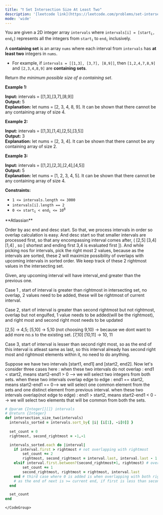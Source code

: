 ```yaml
---
title: "❗️ Set Intersection Size At Least Two"
description: '[leetcode link](https://leetcode.com/problems/set-intersection-size-at-least-two/description/)'
mode: 'wide'
---
```

<Tabs>
  <Tab title="Question" icon="circle-question" iconType="regular">
    <Card>
      <p>You are given a 2D integer array <code>intervals</code> where <code>intervals[i] = [start<sub>i</sub>, end<sub>i</sub>]</code> represents all the integers from <code>start<sub>i</sub></code> to <code>end<sub>i</sub></code> inclusively.</p>  <p>A <strong>containing set</strong> is an array <code>nums</code> where each interval from <code>intervals</code> has <strong>at least two</strong> integers in <code>nums</code>.</p>  <ul>  <li>For example, if <code>intervals = [[1,3], [3,7], [8,9]]</code>, then <code>[1,2,4,7,8,9]</code> and <code>[2,3,4,8,9]</code> are <strong>containing sets</strong>.</li> </ul>  <p>Return <em>the minimum possible size of a containing set</em>.</p>   <p><strong class="example">Example 1:</strong></p>   <strong>Input:</strong> intervals = [[1,3],[3,7],[8,9]] <br/> <strong>Output:</strong> 5 <br/> <strong>Explanation:</strong> let nums = [2, 3, 4, 8, 9]. It can be shown that there cannot be any containing array of size 4.   <p><strong class="example">Example 2:</strong></p>   <strong>Input:</strong> intervals = [[1,3],[1,4],[2,5],[3,5]] <br/> <strong>Output:</strong> 3 <br/> <strong>Explanation:</strong> let nums = [2, 3, 4]. It can be shown that there cannot be any containing array of size 2.   <p><strong class="example">Example 3:</strong></p>   <strong>Input:</strong> intervals = [[1,2],[2,3],[2,4],[4,5]] <br/> <strong>Output:</strong> 5 <br/> <strong>Explanation:</strong> let nums = [1, 2, 3, 4, 5]. It can be shown that there cannot be any containing array of size 4.    <p><strong>Constraints:</strong></p>  <ul>  <li><code>1 &lt;= intervals.length &lt;= 3000</code></li>  <li><code>intervals[i].length == 2</code></li>  <li><code>0 &lt;= start<sub>i</sub> &lt; end<sub>i</sub> &lt;= 10<sup>8</sup></code></li> </ul> 
    </Card>
  </Tab>
  <Tab title="Solution" icon="lightbulb" iconType="regular" >
    <Card>
      **Atlassian**

Order by asc end and desc start. So that, we process intervals in order so overlap calculation is easy. And desc start so that smaller intervals are processed first, so that any encompassing interval comes after, ( [2,5] [3,4] [1,4] , so [ shortest and ending first 3,4 is evaluated first ]). And while picking nos for intervals, pick the right most 2 values, because as the intervals are sorted, these 2 will maximize possibility of overlaps with upcoming intervals in sorted order. We keep track of these 2 rightmost values in the intersecting set. 

Given, any upcoming interval will have interval_end greater than the previous one. 

Case 1 , start of interval is greater than rightmost in intersecting set, no overlap, 2 values need to be added, these will be rightmost of current interval.

Case 2, start of interval is greater than second rightmost but not rightmost, overlap but not engulfed, 1 value needs to be added(will be the rightmost), and right most and second right most needs to be updated

[2,5] -&gt; 4,5;
[5,10] -&gt; 5,10 (not choosing 9,10) -&gt; because we dont want to add more no.s to the existing set.
[7,10]
[10,11] -&gt; 10, 11

Case 3, start of interval is lesser than second right most, so as the end of this interval is atleast same as last, so this interval already has second right most and rightmost elements within it, no need to do anything.

Suppose we have two intervals [start1, end1] and [start2, end2].
Now let's consider three cases here :
when these two intervals do not overlap :
end1 &lt; start2, means start2-end1 &gt; 0 --&gt; we will select two integers from both sets.
when these two intervals overlap edge to edge :
end1 == start2, means start2-end1 == 0--&gt; we will select one common element from the sets and one distinct element from previous interval.
when these two intervals overlap(not edge to edge) :
end1 &gt; start2, means start2-end1 &lt; 0 --&gt; we will select two elements that will be common from both the sets.
</Card>
  <Expandable title="code">
    <CodeGroup dropdown>
```ruby title="Set Intersection Size At Least Two" lines
# @param {Integer[][]} intervals
# @return {Integer}
def intersection_size_two(intervals)
  intervals_sorted = intervals.sort_by{ |i| [i[1], -i[0]] }
  
  set_count = 0
  rightmost, second_rightmost = -1,-1

  intervals_sorted.each do |interval|
    if interval.first > rightmost # not overlapping with rightmost
        set_count += 2
        rightmost, second_rightmost = interval.last, interval.last - 1
    elsif interval.first.between?(second_rightmost+1, rightmost) # overlapping but only with 1 element(i.e rightmost)
        set_count += 1
        second_rightmost, rightmost = rightmost, interval.last
    end # third case where 0 is added is when overlapping with both rightmost and secondrightmost, i.e, interval.first <= second_rightmost
    # as the end of next is >= current end, if first is less than second_most then, we dont really have to update the rightmost or second
  end

  set_count
end
```
    </CodeGroup>
  </Expandable>
  </Tab>
</Tabs>